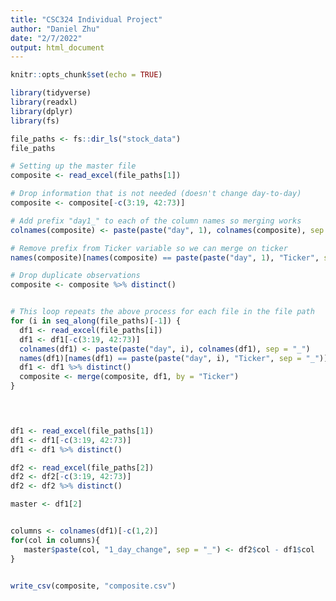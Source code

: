 ```yaml
---
title: "CSC324 Individual Project"
author: "Daniel Zhu"
date: "2/7/2022"
output: html_document
---
```


```r
knitr::opts_chunk$set(echo = TRUE)
```

```r
library(tidyverse)
library(readxl)
library(dplyr)
library(fs)

file_paths <- fs::dir_ls("stock_data")
file_paths

# Setting up the master file
composite <- read_excel(file_paths[1])

# Drop information that is not needed (doesn't change day-to-day)
composite <- composite[-c(3:19, 42:73)]

# Add prefix "day1_" to each of the column names so merging works
colnames(composite) <- paste(paste("day", 1), colnames(composite), sep = "_")

# Remove prefix from Ticker variable so we can merge on ticker
names(composite)[names(composite) == paste(paste("day", 1), "Ticker", sep = "_")] <- "Ticker"

# Drop duplicate observations
composite <- composite %>% distinct()


# This loop repeats the above process for each file in the file path
for (i in seq_along(file_paths)[-1]) {
  df1 <- read_excel(file_paths[i])
  df1 <- df1[-c(3:19, 42:73)]
  colnames(df1) <- paste(paste("day", i), colnames(df1), sep = "_")
  names(df1)[names(df1) == paste(paste("day", i), "Ticker", sep = "_")] <- "Ticker"
  df1 <- df1 %>% distinct()
  composite <- merge(composite, df1, by = "Ticker")
}



  
df1 <- read_excel(file_paths[1])
df1 <- df1[-c(3:19, 42:73)]
df1 <- df1 %>% distinct()

df2 <- read_excel(file_paths[2])
df2 <- df2[-c(3:19, 42:73)]
df2 <- df2 %>% distinct()

master <- df1[2]


columns <- colnames(df1)[-c(1,2)]
for(col in columns){
   master$paste(col, "1_day_change", sep = "_") <- df2$col - df1$col
}


write_csv(composite, "composite.csv")



```

